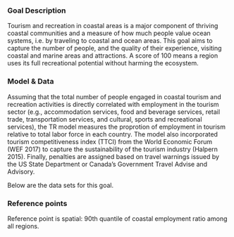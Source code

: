 ### Goal Description

Tourism and recreation in coastal areas is a major component of thriving coastal communities and a measure of how much people value ocean systems, i.e. by traveling to coastal and ocean areas. This goal aims to capture the number of people, and the quality of their experience, visiting coastal and marine areas and attractions. A score of 100 means a region uses its full recreational potential without harming the ecosystem.

### Model & Data 

Assuming that the total number of people engaged in coastal tourism and recreation activities is directly correlated with employment in the tourism sector (e.g., accommodation services, food and beverage services, retail trade, transportation services, and cultural, sports and recreational services), the TR model measures the proprotion of employment in tourism relative to total labor force in each country. The model also incorporated tourism competitiveness index (TTCI) from the World Economic Forum (WEF 2017) to capture the sustainability of the tourism  industry (Halpern 2015). Finally, penalties are assigned based on travel warnings issued by the US State Department or Canada's Government Travel Advise and Advisory. 
   
Below are the data sets for this goal.

### Reference points 

Reference point is spatial: 90th quantile of coastal employment ratio among all regions. 
